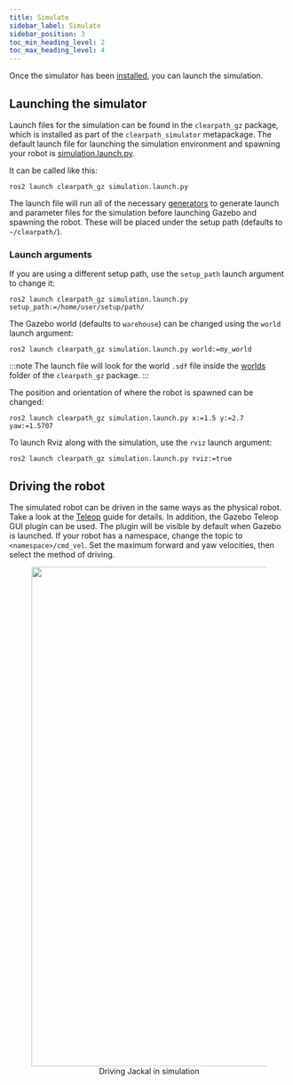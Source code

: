 ```yaml
---
title: Simulate
sidebar_label: Simulate
sidebar_position: 3
toc_min_heading_level: 2
toc_max_heading_level: 4
---
```


Once the simulator has been [installed](./install), you can launch the simulation.

## Launching the simulator

Launch files for the simulation can be found in the `clearpath_gz` package, which is installed as part of the `clearpath_simulator` metapackage. The default launch file for launching the simulation environment and spawning your robot is [simulation.launch.py](https://github.com/clearpathrobotics/clearpath_simulator/blob/main/clearpath_gz/launch/simulation.launch.py).

It can be called like this:

```
ros2 launch clearpath_gz simulation.launch.py
```

The launch file will run all of the necessary [generators](../config/generators) to generate launch and parameter files for the simulation before launching Gazebo and spawning the robot. These will be placed under the setup path (defaults to `~/clearpath/`).


### Launch arguments

If you are using a different setup path, use the `setup_path` launch argument to change it:

```
ros2 launch clearpath_gz simulation.launch.py setup_path:=/home/user/setup/path/
```

The Gazebo world (defaults to `warehouse`) can be changed using the `world` launch argument:

```
ros2 launch clearpath_gz simulation.launch.py world:=my_world
```

:::note
The launch file will look for the world `.sdf` file inside the [worlds](https://github.com/clearpathrobotics/clearpath_simulator/tree/main/clearpath_gz/worlds) folder of the `clearpath_gz` package.
:::

The position and orientation of where the robot is spawned can be changed:

```
ros2 launch clearpath_gz simulation.launch.py x:=1.5 y:=2.7 yaw:=1.5707
```

To launch Rviz along with the simulation, use the `rviz` launch argument:

```
ros2 launch clearpath_gz simulation.launch.py rviz:=true
```

## Driving the robot

The simulated robot can be driven in the same ways as the physical robot. Take a look at the [Teleop](../driving) guide for details. In addition, the Gazebo Teleop GUI plugin can be used. The plugin will be visible by default when Gazebo is launched. If your robot has a namespace, change the topic to `<namespace>/cmd_vel`. Set the maximum forward and yaw velocities, then select the method of driving.

<center>
  <figure>
    <img
      src="/img/software_images/ros2/driving.gif"
      width="900"
    />
    <figcaption>Driving Jackal in simulation</figcaption>
  </figure>
</center>
